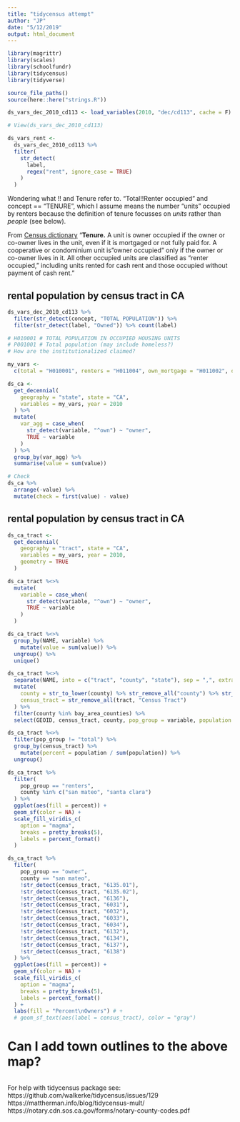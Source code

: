 ```yaml
---
title: "tidycensus attempt"
author: "JP"
date: "5/12/2019"
output: html_document
---
```


```r
library(magrittr)
library(scales)
library(schoolfundr)
library(tidycensus)
library(tidyverse)

source_file_paths()
source(here::here("strings.R"))
```

```r
ds_vars_dec_2010_cd113 <- load_variables(2010, "dec/cd113", cache = F) 

# View(ds_vars_dec_2010_cd113)

ds_vars_rent <- 
  ds_vars_dec_2010_cd113 %>% 
  filter(
    str_detect( 
      label, 
      regex("rent", ignore_case = TRUE)
    )
  )
```

Wondering what !! and Tenure refer to. "Total!!Renter occupied" and concept == "TENURE", which I assume means the number "units" occupied by renters because the definition of tenure focusses on *units* rather than *people* (see below). 

From [Census dictionary](https://www.census.gov/housing/hvs/definitions.pdf)
"**Tenure.** A unit is owner occupied if the owner or co-owner lives in the unit, even if it is mortgaged or not fully paid for. A cooperative or condominium unit is "owner occupied" only if the owner or co-owner lives in it. All other occupied units are classified as "renter occupied," including units rented for cash rent and those occupied without payment of cash rent."

## rental population by census tract in CA
```r
ds_vars_dec_2010_cd113 %>% 
  filter(str_detect(concept, "TOTAL POPULATION")) %>% 
  filter(str_detect(label, "Owned")) %>% count(label)

# H010001 # TOTAL POPULATION IN OCCUPIED HOUSING UNITS
# P001001 # Total population (may include homeless?)
# How are the institutionalized claimed? 

my_vars <- 
  c(total = "H010001", renters = "H011004", own_mortgage = "H011002", own_outright = "H011003")
```

```r
ds_ca <- 
  get_decennial(
    geography = "state", state = "CA", 
    variables = my_vars, year = 2010
  ) %>% 
  mutate(
    var_agg = case_when(
      str_detect(variable, "^own") ~ "owner",
      TRUE ~ variable
    )
  ) %>% 
  group_by(var_agg) %>% 
  summarise(value = sum(value)) 

# Check
ds_ca %>% 
  arrange(-value) %>% 
  mutate(check = first(value) - value)
```

## rental population by census tract in CA
```r
ds_ca_tract <- 
  get_decennial(
    geography = "tract", state = "CA", 
    variables = my_vars, year = 2010,
    geometry = TRUE
  ) 

ds_ca_tract %<>% 
  mutate(
    variable = case_when(
      str_detect(variable, "^own") ~ "owner",
      TRUE ~ variable
    )
  ) 

ds_ca_tract %<>% 
  group_by(NAME, variable) %>% 
    mutate(value = sum(value)) %>% 
  ungroup() %>% 
  unique()

ds_ca_tract %<>% 
  separate(NAME, into = c("tract", "county", "state"), sep = ",", extra = "warn") %>% 
  mutate(
    county = str_to_lower(county) %>% str_remove_all("county") %>% str_trim(),
    census_tract = str_remove_all(tract, "Census Tract") 
  ) %>% 
  filter(county %in% bay_area_counties) %>%  
  select(GEOID, census_tract, county, pop_group = variable, population = value, geometry)
```

```r
ds_ca_tract %<>% 
  filter(pop_group != "total") %>% 
  group_by(census_tract) %>% 
    mutate(percent = population / sum(population)) %>% 
  ungroup()
```

```r
ds_ca_tract %>% 
  filter(
    pop_group == "renters", 
    county %in% c("san mateo", "santa clara")
  ) %>% 
  ggplot(aes(fill = percent)) + 
  geom_sf(color = NA) + 
  scale_fill_viridis_c(
    option = "magma", 
    breaks = pretty_breaks(5), 
    labels = percent_format()
  )
```

```r
ds_ca_tract %>% 
  filter(
    pop_group == "owner", 
    county == "san mateo",
    !str_detect(census_tract, "6135.01"),
    !str_detect(census_tract, "6135.02"),
    !str_detect(census_tract, "6136"),
    !str_detect(census_tract, "6031"),
    !str_detect(census_tract, "6032"),
    !str_detect(census_tract, "6033"),
    !str_detect(census_tract, "6034"),
    !str_detect(census_tract, "6132"),
    !str_detect(census_tract, "6134"),
    !str_detect(census_tract, "6137"),
    !str_detect(census_tract, "6138")
  ) %>% 
  ggplot(aes(fill = percent)) + 
  geom_sf(color = NA) + 
  scale_fill_viridis_c(
    option = "magma", 
    breaks = pretty_breaks(5), 
    labels = percent_format()
  ) + 
  labs(fill = "Percent\nOwners") # + 
  # geom_sf_text(aes(label = census_tract), color = "gray")
```

# Can I add town outlines to the above map? 
```r

```


For help with tidycensus package see: 
https://github.com/walkerke/tidycensus/issues/129
https://mattherman.info/blog/tidycensus-mult/
https://notary.cdn.sos.ca.gov/forms/notary-county-codes.pdf